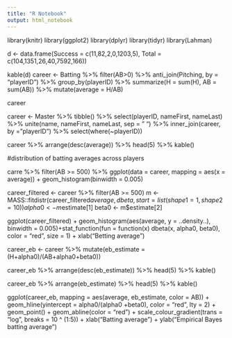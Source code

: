 ---
title: "R Notebook"
output: html_notebook
---

library(knitr)
library(ggplot2)
library(dplyr)
library(tidyr)
library(Lahman)

d <- data.frame(Success = c(11,82,2,0,1203,5), Total = c(104,1351,26,40,7592,166))

kable(d)
career <- Batting %>%
filter(AB>0) %>%
anti_join(Pitching, by = "playerID") %>%
group_by(playerID) %>%
summarize(H = sum(H), AB = sum(AB)) %>%
mutate(average = H/AB)

career

career <- Master %>%
tibble() %>%
select(playerID, nameFirst, nameLast) %>%
unite(name, nameFirst, nameLast, sep = " ") %>%
inner_join(career, by = "playerID") %>%
select(where(~playerID))

career %>%
arrange(desc(average)) %>%
head(5) %>% kable()

#distribution of batting averages across players

carre %>%
filter(AB >= 500) %>%
ggplot(data = career, mapping = aes(x = average)) + geom_histogram(binwidth = 0.005)

career_filtered <- career %>% filter(AB >= 500)
m <- MASS::fitdistr(career_filtered$average, dbeta, start = list(shape1 = 1, shape2 = 10))
alpha0 <- m$estimate[1]
beta0 <- m$estimate[2]

ggplot(career_filtered) + geom_histogram(aes(average, y = ..density..), binwidth = 0.005)+stat_function(fun = function(x) dbeta(x, alpha0, beta0), color = "red", size = 1) + xlab("Betting average")

career_eb <- career %>% mutate(eb_estimate = (H+alpha0)/(AB+alpha0+beta0))

career_eb %>%
arrange(desc(eb_estimate)) %>%
head(5) %>% kable()

career_eb %>%
arrange(eb_estimate) %>%
head(5) %>% kable()

ggplot(career_eb, mapping = aes(average, eb_estimate, color = AB)) +
geom_hline(yintercept = alpha0/(alpha0 +beta0), color = "red", lty = 2) +
geom_point() +
geom_abline(color = "red") +
scale_colour_gradient(trans = "log", breaks = 10 ^ (1:5)) + xlab("Batting average") + ylab("Empirical Bayes batting average")

